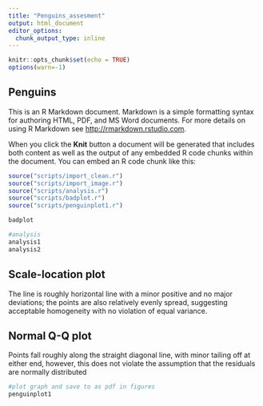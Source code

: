 ```yaml
---
title: "Penguins_assesment"
output: html_document
editor_options: 
  chunk_output_type: inline
---
```


```r
knitr::opts_chunk$set(echo = TRUE)
options(warn=-1)
```

## Penguins

This is an R Markdown document. Markdown is a simple formatting syntax for authoring HTML, PDF, and MS Word documents. For more details on using R Markdown see <http://rmarkdown.rstudio.com>.

When you click the **Knit** button a document will be generated that includes both content as well as the output of any embedded R code chunks within the document. You can embed an R code chunk like this:

```r
source("scripts/import_clean.r")
source("scripts/import_image.r")
source("scripts/analysis.r")
source("scripts/badplot.r")
source("scripts/penguinplot1.r")

```


```r
badplot
```


```r
#analysis
analysis1
analysis2
```

## Scale-location plot
The line is roughly horizontal line with a minor positive and no major deviations;  the points are also relatively evenly spread, suggesting acceptable homogeneity with no violation of equal variance. 

## Normal Q-Q plot
Points fall roughly along the straight diagonal line, with minor tailing off at either end, however, this does not violate the assumption that the residuals are normally distributed

```r
#plot graph and save to as pdf in figures
penguinplot1
```
